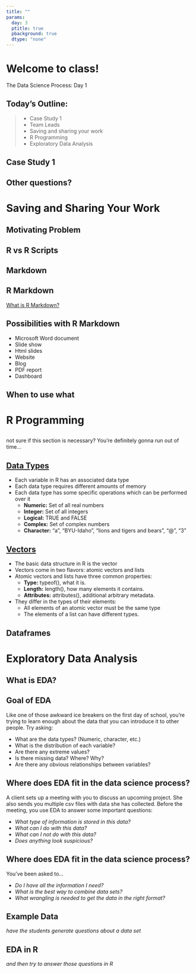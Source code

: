 ```yaml
---
title: ""
params:
  day: 3
  ptitle: true
  pbackground: true
  dtype: "none"
---
```


# Welcome to class! {data-background=#e8c35d}

The Data Science Process: Day 1

## Today's Outline:

>- Case Study 1
>- Team Leads
>- Saving and sharing your work
>- R Programming
>- Exploratory Data Analysis

## Case Study 1

## Other questions?

# Saving and Sharing Your Work {data-background=#e8c35d}

## Motivating Problem

## R vs R Scripts

## Markdown

## R Markdown

[What is R Markdown?](https://rmarkdown.rstudio.com/lesson-1.html)

## Possibilities with R Markdown

- Microsoft Word document
- Slide show
- Html slides
- Website
- Blog
- PDF report
- Dashboard

## When to use what

# R Programming {data-background=#e8c35d}

##

not sure if this section is necessary? You're definitely gonna run out of time...

## [Data Types](https://www.geeksforgeeks.org/r-data-types/)

- Each variable in R has an associated data type
- Each data type requires different amounts of memory
- Each data type has some specific operations which can be performed over it
  - **Numeric:** Set of all real numbers
  - **Integer:** Set of all integers
  - **Logical:** TRUE and FALSE
  - **Complex:** Set of complex numbers
  - **Character:** "a", "BYU-Idaho", "lions and tigers and bears", "@", "3"

## [Vectors](http://adv-r.had.co.nz/Data-structures.html)

- The basic data structure in R is the vector
- Vectors come in two flavors: atomic vectors and lists
- Atomic vectors and lists have three common properties:
  - **Type:** typeof(), what it is.
  - **Length:** length(), how many elements it contains.
  - **Attributes:** attributes(), additional arbitrary metadata.
- They differ in the types of their elements: 
  - All elements of an atomic vector must be the same type
  - The elements of a list can have different types.

## Dataframes

# Exploratory Data Analysis {data-background=#e8c35d}

## What is EDA?

## Goal of EDA

Like one of those awkward ice breakers on the first day of school, you're trying to learn enough about the data that you can introduce it to other people. Try asking:

- What are the data types? (Numeric, character, etc.)
- What is the distribution of each variable?
- Are there any extreme values?
- Is there missing data? Where? Why?
- Are there any obvious relationships between variables?

## Where does EDA fit in the data science process?

A client sets up a meeting with you to discuss an upcoming project. She also sends you multiple csv files with data she has collected. Before the meeting, you use EDA to answer some important questions:

- *What type of information is stored in this data?*
- *What can I do with this data?*
- *What can I not do with this data?*
- *Does anything look suspicious?*

## Where does EDA fit in the data science process?

You've been asked to...

- *Do I have all the information I need?*
- *What is the best way to combine data sets?*
- *What wrangling is needed to get the data in the right format?*

## Example Data

*have the students generate questions about a data set*

## EDA in R

*and then try to answer those questions in R*

